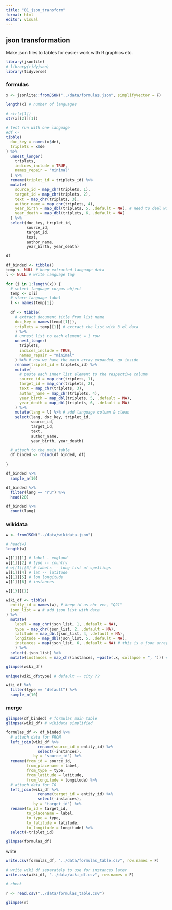 ```yaml
---
title: "01_json_transform"
format: html
editor: visual
---
```


## json transformation

Make json files to tables for easier work with R graphics etc.

```r
library(jsonlite)
# library(tidyjson)
library(tidyverse)
```

### formulas

```r
x <- jsonlite::fromJSON("../data/formulas.json", simplifyVector = F)

length(x) # number of languages

# str(x[1])
str(x[[2]][1])
```

```r
# test run with one language
#df <- 
tibble(
  doc_key = names(x$de),
  triplets = x$de
) %>% 
  unnest_longer(
    triplets,
    indices_include = TRUE,
    names_repair = "minimal"
  ) %>% 
  rename(triplet_id = triplets_id) %>% 
  mutate(
    source_id = map_chr(triplets, 1),
    target_id = map_chr(triplets, 2),
    text = map_chr(triplets, 3),
    author_name = map_chr(triplets, 4),
    year_birth = map_dbl(triplets, 5, .default = NA), # need to deal with NULL
    year_death = map_dbl(triplets, 6, .default = NA)
  ) %>% 
  select(doc_key, triplet_id,
         source_id, 
         target_id, 
         text, 
         author_name, 
         year_birth, year_death)

df
```

```r
df_binded <- tibble()
temp <- NULL # keep extracted language data
l <- NULL # write language tag

for (i in 1:length(x)) {
  # select language corpus object
  temp <- x[i]
  # store language label
  l <- names(temp[1])
  
  df <- tibble(
    # extract document title from list name
    doc_key = names(temp[[1]]),
    triplets = temp[[1]] # extract the list with 3 el data
    ) %>% 
    # unnest list to each element = 1 row
    unnest_longer(
      triplets,
      indices_include = TRUE,
      names_repair = "minimal"
    ) %>% # now we have the main array expanded, go inside
    rename(triplet_id = triplets_id) %>% 
    mutate(
      # paste each inner list element to the respective column
      source_id = map_chr(triplets, 1),
      target_id = map_chr(triplets, 2),
      text = map_chr(triplets, 3),
      author_name = map_chr(triplets, 4),
      year_birth = map_dbl(triplets, 5, .default = NA),
      year_death = map_dbl(triplets, 6, .default = NA)
    ) %>% 
    mutate(lang = l) %>% # add language column & clean
    select(lang, doc_key, triplet_id,
           source_id, 
           target_id, 
           text, 
           author_name,
           year_birth, year_death) 

  # attach to the main table
  df_binded <- rbind(df_binded, df)
  
}

df_binded %>% 
  sample_n(10)
```

```r
df_binded %>% 
  filter(lang == "ru") %>% 
  head(20)
```

```r
df_binded %>% 
  count(lang)
```

### wikidata

```r
w <- fromJSON("../data/wikidata.json")

# head(w)
length(w)

w[[1]][1] # label - england
w[[1]][2] # type -- country
# w[[1]][3] # labels -- long list of spellings
w[[1]][4] # lat -- latitude
w[[1]][5] # lon longitude
w[[1]][6] # instances 

w[[13]][1]
```

```r
wiki_df <- tibble(
  entity_id = names(w), # keep id as chr vec, "Q21"
  json_list = w # add json list with data
) %>% 
  mutate(
    label = map_chr(json_list, 1, .default = NA),
    type = map_chr(json_list, 2, .default = NA),
    latitude = map_dbl(json_list, 4, .default = NA),
    longitude = map_dbl(json_list, 5, .default = NA),
    instances = map(json_list, 6, .default = NA) # this is a json array, so turn it to a named list and flatten later
    ) %>% 
  select(-json_list) %>% 
  mutate(instances = map_chr(instances, ~paste(.x, collapse = ", "))) # paste as chr
```

```r
glimpse(wiki_df)

unique(wiki_df$type) # default -- city ??

wiki_df %>% 
  filter(type == "default") %>% 
  sample_n(10)
```

### merge

```r
glimpse(df_binded) # formulas main table
glimpse(wiki_df) # wikidata simplified
```

```r
formulas_df <- df_binded %>% 
  # attach data for FROM
  left_join(wiki_df %>% 
              rename(source_id = entity_id) %>% 
              select(-instances), 
            by = "source_id") %>% 
  rename(from_id = source_id,
         from_placename = label,
         from_type = type,
         from_latitude = latitude,
         from_longitude = longitude) %>% 
  # attach data for TO
  left_join(wiki_df %>% 
              rename(target_id = entity_id) %>% 
              select(-instances),
            by = "target_id") %>% 
  rename(to_id = target_id,
         to_placename = label,
         to_type = type,
         to_latitude = latitude,
         to_longitude = longitude) %>% 
  select(-triplet_id)

glimpse(formulas_df)
```

write

```r
write.csv(formulas_df, "../data/formulas_table.csv", row.names = F)
```

```r
# write wiki df separately to use for instances later
write.csv(wiki_df, "../data/wiki_df.csv", row.names = F)
```

```r
# check

r <- read.csv("../data/formulas_table.csv")

glimpse(r)
```
